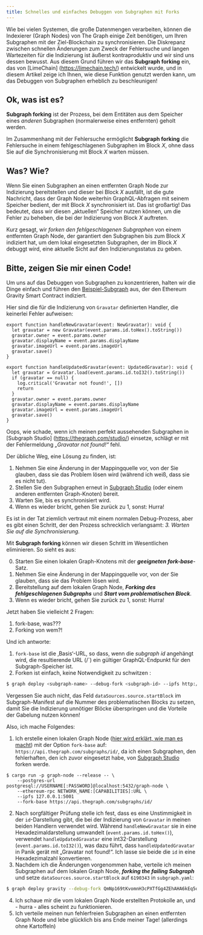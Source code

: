 ```yaml
---
title: Schnelles und einfaches Debuggen von Subgraphen mit Forks
---
```


Wie bei vielen Systemen, die große Datenmengen verarbeiten, können die Indexierer (Graph Nodes) von The Graph einige Zeit benötigen, um Ihren Subgraphen mit der Ziel-Blockchain zu synchronisieren. Die Diskrepanz zwischen schnellen Änderungen zum Zweck der Fehlersuche und langen Wartezeiten für die Indizierung ist äußerst kontraproduktiv und wir sind uns dessen bewusst. Aus diesem Grund führen wir das **Subgraph forking** ein, das von [LimeChain] (https://limechain.tech/) entwickelt wurde, und in diesem Artikel zeige ich Ihnen, wie diese Funktion genutzt werden kann, um das Debuggen von Subgraphen erheblich zu beschleunigen!

## Ok, was ist es?

**Subgraph forking** ist der Prozess, bei dem Entitäten aus dem Speicher eines _anderen_ Subgraphen (normalerweise eines entfernten) geholt werden.

Im Zusammenhang mit der Fehlersuche ermöglicht **Subgraph forking** die Fehlersuche in einem fehlgeschlagenen Subgraphen im Block _X_, ohne dass Sie auf die Synchronisierung mit Block _X_ warten müssen.

## Was? Wie?

Wenn Sie einen Subgraphen an einen entfernten Graph Node zur Indizierung bereitstellen und dieser bei Block _X_ ausfällt, ist die gute Nachricht, dass der Graph Node weiterhin GraphQL-Abfragen mit seinem Speicher bedient, der mit Block _X_ synchronisiert ist. Das ist großartig! Das bedeutet, dass wir diesen „aktuellen“ Speicher nutzen können, um die Fehler zu beheben, die bei der Indizierung von Block _X_ auftreten.

Kurz gesagt, wir _forken den fehlgeschlagenen Subgraphen_ von einem entfernten Graph Node, der garantiert den Subgraphen bis zum Block _X_ indiziert hat, um dem lokal eingesetzten Subgraphen, der im Block _X_ debuggt wird, eine aktuelle Sicht auf den Indizierungsstatus zu geben.

## Bitte, zeigen Sie mir einen Code!

Um uns auf das Debuggen von Subgraphen zu konzentrieren, halten wir die Dinge einfach und führen den [Beispiel-Subgraph](https://github.com/graphprotocol/graph-tooling/tree/main/examples/ethereum-gravatar) aus, der den Ethereum Gravity Smart Contract indiziert.

Hier sind die für die Indizierung von `Gravatar` definierten Handler, die keinerlei Fehler aufweisen:

```tsx
export function handleNewGravatar(event: NewGravatar): void {
  let gravatar = new Gravatar(event.params.id.toHex().toString())
  gravatar.owner = event.params.owner
  gravatar.displayName = event.params.displayName
  gravatar.imageUrl = event.params.imageUrl
  gravatar.save()
}

export function handleUpdatedGravatar(event: UpdatedGravatar): void {
  let gravatar = Gravatar.load(event.params.id.toI32().toString())
  if (gravatar == null) {
    log.critical('Gravatar not found!', [])
    return
  }
  gravatar.owner = event.params.owner
  gravatar.displayName = event.params.displayName
  gravatar.imageUrl = event.params.imageUrl
  gravatar.save()
}
```

Oops, wie schade, wenn ich meinen perfekt aussehenden Subgraphen in [Subgraph Studio] (https://thegraph.com/studio/) einsetze, schlägt er mit der Fehlermeldung _„Gravatar not found!“_ fehl.

Der übliche Weg, eine Lösung zu finden, ist:

1. Nehmen Sie eine Änderung in der Mappingquelle vor, von der Sie glauben, dass sie das Problem lösen wird (während ich weiß, dass sie es nicht tut).
2. Stellen Sie den Subgraphen erneut in [Subgraph Studio](https://thegraph.com/studio/) (oder einem anderen entfernten Graph-Knoten) bereit.
3. Warten Sie, bis es synchronisiert wird.
4. Wenn es wieder bricht, gehen Sie zurück zu 1, sonst: Hurra!

Es ist in der Tat ziemlich vertraut mit einem normalen Debug-Prozess, aber es gibt einen Schritt, der den Prozess schrecklich verlangsamt: _3. Warten Sie auf die Synchronisierung._

Mit **Subgraph forking** können wir diesen Schritt im Wesentlichen eliminieren. So sieht es aus:

0. Starten Sie einen lokalen Graph-Knotens mit der **_geeigneten fork-base_**-Satz.
1. Nehmen Sie eine Änderung in der Mappingquelle vor, von der Sie glauben, dass sie das Problem lösen wird.
2. Bereitstellung auf dem lokalen Graph Node, **_Forking des fehlgeschlagenen Subgraphs_** und **_Start vom problematischen Block_**.
3. Wenn es wieder bricht, gehen Sie zurück zu 1, sonst: Hurra!

Jetzt haben Sie vielleicht 2 Fragen:

1. fork-base, was???
2. Forking von wem?!

Und ich antworte:

1. `fork-base` ist die ‚Basis‘-URL, so dass, wenn die _subgraph id_ angehängt wird, die resultierende URL (<fork-base>/<subgraph-id>\`) ein gültiger GraphQL-Endpunkt für den Subgraph-Speicher ist.
2. Forken ist einfach, keine Notwendigkeit zu schwitzen :

```bash
$ graph deploy <subgraph-name> --debug-fork <subgraph-id> --ipfs http://localhost:5001 --node http://localhost:8020
```

Vergessen Sie auch nicht, das Feld `dataSources.source.startBlock` im Subgraph-Manifest auf die Nummer des problematischen Blocks zu setzen, damit Sie die Indizierung unnötiger Blöcke überspringen und die Vorteile der Gabelung nutzen können!

Also, ich mache Folgendes:

1. Ich erstelle einen lokalen Graph Node ([hier wird erklärt, wie man es macht](https://github.com/graphprotocol/graph-node#running-a-local-graph-node)) mit der Option `fork-base` auf: `https://api.thegraph.com/subgraphs/id/`, da ich einen Subgraphen, den fehlerhaften, den ich zuvor eingesetzt habe, von [Subgraph Studio](https://thegraph.com/studio/) forken werde.

```
$ cargo run -p graph-node --release -- \
    --postgres-url postgresql://USERNAME[:PASSWORD]@localhost:5432/graph-node \
    --ethereum-rpc NETWORK_NAME:[CAPABILITIES]:URL \
    --ipfs 127.0.0.1:5001
    --fork-base https://api.thegraph.com/subgraphs/id/
```

2. Nach sorgfältiger Prüfung stelle ich fest, dass es eine Unstimmigkeit in der `id`-Darstellung gibt, die bei der Indizierung von `Gravatar` in meinen beiden Handlern verwendet wird. Während `handleNewGravatar` sie in eine Hexadezimaldarstellung umwandelt (`event.params.id.toHex()`), verwendet `handleUpdatedGravatar` eine int32-Darstellung (`event.params.id.toI32()`), was dazu führt, dass `handleUpdatedGravatar` in Panik gerät mit „Gravatar not found!“. Ich lasse sie beide die `id` in eine Hexadezimalzahl konvertieren.
3. Nachdem ich die Änderungen vorgenommen habe, verteile ich meinen Subgraphen auf dem lokalen Graph Node, **_forking the failing Subgraph_** und setze `dataSources.source.startBlock` auf `6190343` in `subgraph.yaml`:

```bash
$ graph deploy gravity --debug-fork QmNp169tKvomnH3cPXTfGg4ZEhAHA6kEq5oy1XDqAxqHmW --ipfs http://localhost:5001 --node http://localhost:8020
```

4. Ich schaue mir die vom lokalen Graph Node erstellten Protokolle an, und - hurra - alles scheint zu funktionieren.
5. Ich verteile meinen nun fehlerfreien Subgraphen an einen entfernten Graph Node und lebe glücklich bis ans Ende meiner Tage! (allerdings ohne Kartoffeln)
